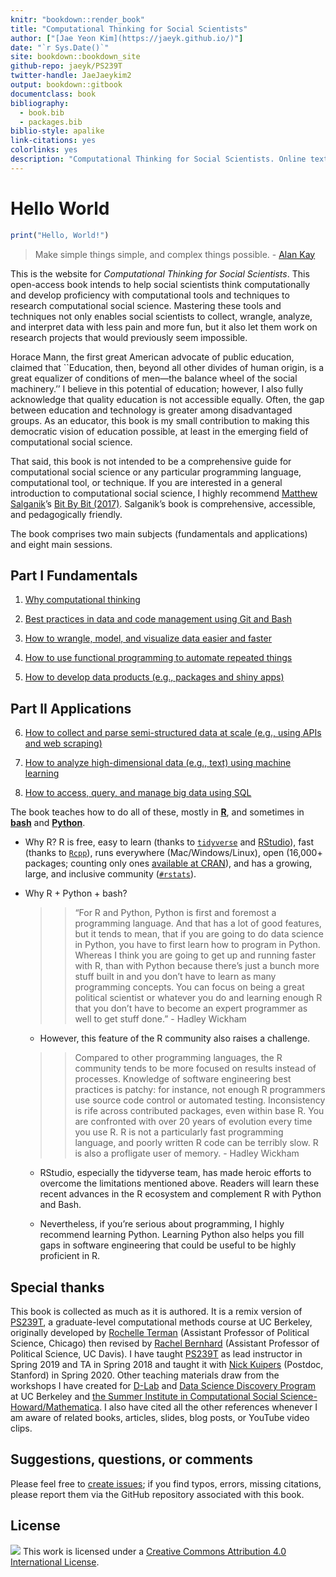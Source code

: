 ```yaml
--- 
knitr: "bookdown::render_book"
title: "Computational Thinking for Social Scientists"
author: ["[Jae Yeon Kim](https://jaeyk.github.io/)"]
date: "`r Sys.Date()`"
site: bookdown::bookdown_site
github-repo: jaeyk/PS239T
twitter-handle: JaeJaeykim2
output: bookdown::gitbook
documentclass: book
bibliography:
  - book.bib
  - packages.bib
biblio-style: apalike
link-citations: yes
colorlinks: yes 
description: "Computational Thinking for Social Scientists. Online textbook for Teaching Computational Tools and Techniques for Social Scientists."
---
```


# Hello World 

```r
print("Hello, World!")
```

> Make simple things simple, and complex things possible. - [Alan Kay](https://www.quora.com/What-is-the-story-behind-Alan-Kay-s-adage-Simple-things-should-be-simple-complex-things-should-be-possible)

This is the website for *Computational Thinking for Social Scientists*. This open-access book intends to help social scientists think computationally and develop proficiency with computational tools and techniques to research computational social science. Mastering these tools and techniques not only enables social scientists to collect, wrangle, analyze, and interpret data with less pain and more fun, but it also let them work on research projects that would previously seem impossible.

Horace Mann, the first great American advocate of public education, claimed that ``Education, then, beyond all other divides of human origin, is a great equalizer of conditions of men—the balance wheel of the social machinery.'' I believe in this potential of education; however, I also fully acknowledge that quality education is not accessible equally. Often, the gap between education and technology is greater among disadvantaged groups. As an educator, this book is my small contribution to making this democratic vision of education possible, at least in the emerging field of computational social science. 

That said, this book is not intended to be a comprehensive guide for computational social science or any particular programming language, computational tool, or technique. If you are interested in a general introduction to computational social science, I highly recommend [Matthew Salganik](http://www.princeton.edu/~mjs3/)'s [Bit By Bit (2017)](https://www.bitbybitbook.com/). Salganik's book is comprehensive, accessible, and pedagogically friendly. 

The book comprises two main subjects (fundamentals and applications) and eight main sessions.

## Part I Fundamentals

1. [Why computational thinking](#motivation)

2. [Best practices in data and code management using Git and Bash](#git_bash)

3. [How to wrangle, model, and visualize data easier and faster](#tidy_data) 

4. [How to use functional programming to automate repeated things](#functional_programming) 

5. [How to develop data products (e.g., packages and shiny apps)](#products) 

## Part II Applications

6. [How to collect and parse semi-structured data at scale (e.g., using APIs and web scraping)](#semi_structured_data) 

7. [How to analyze high-dimensional data (e.g., text) using machine learning](#machine_learning) 

8. [How to access, query, and manage big data using SQL](#big_data) 

The book teaches how to do all of these, mostly in [**R**](https://www.r-project.org/about.html), and sometimes in [**bash**](https://www.gnu.org/software/bash/) and [**Python**](https://www.python.org/about/).

  - Why R? R is free, easy to learn (thanks to [`tidyverse`](https://www.tidyverse.org/) and [RStudio](https://rstudio.com/)), fast (thanks to [`Rcpp`](https://cran.r-project.org/web/packages/Rcpp/index.html)), runs everywhere (Mac/Windows/Linux), open (16,000+ packages; counting only ones [available at CRAN](https://cran.r-project.org/web/packages/)), and has a growing, large, and inclusive community ([`#rstats`](https://twitter.com/search?q=%23rstats&src=typed_query)).
  
  - Why R + Python + bash?

       >> "For R and Python, Python is first and foremost a programming language. And that has a lot of good features, but it tends to mean, that if you are going to do data science in Python, you have to first learn how to program in Python. Whereas I think you are going to get up and running faster with R, than with Python because there's just a bunch more stuff built in and you don't have to learn as many programming concepts. You can focus on being a great political scientist or whatever you do and learning enough R that you don't have to become an expert programmer as well to get stuff done." - Hadley Wickham
  
      - However, this feature of the R community also raises a challenge. 
      
      >> Compared to other programming languages, the R community tends to be more focused on results instead of processes. Knowledge of software engineering best practices is patchy: for instance, not enough R programmers use source code control or automated testing. Inconsistency is rife across contributed packages, even within base R. You are confronted with over 20 years of evolution every time you use R. R is not a particularly fast programming language, and poorly written R code can be terribly slow. R is also a profligate user of memory. - Hadley Wickham
  
      - RStudio, especially the tidyverse team, has made heroic efforts to overcome the limitations mentioned above. Readers will learn these recent advances in the R ecosystem and complement R with Python and Bash.
      
      - Nevertheless, if you're serious about programming, I highly recommend learning Python. Learning Python also helps you fill gaps in software engineering that could be useful to be highly proficient in R.
      
## Special thanks 

This book is collected as much as it is authored. It is a remix version of [PS239T](https://github.com/rochelleterman/PS239T), a graduate-level computational methods course at UC Berkeley, originally developed by [Rochelle Terman](http://rochelleterman.com/) (Assistant Professor of Political Science, Chicago) then revised by [Rachel Bernhard](http://rachelbernhard.com/) (Assistant Professor of Political Science, UC Davis). I have taught [PS239T](https://github.com/PS239T/spring_2021) as lead instructor in Spring 2019 and TA in Spring 2018 and taught it with [Nick Kuipers](https://nicholaskuipers.com/) (Postdoc, Stanford) in Spring 2020. Other teaching materials draw from the workshops I have created for [D-Lab](https://dlab.berkeley.edu/) and [Data Science Discovery Program](https://data.berkeley.edu/research/discovery-program-home) at UC Berkeley and [the Summer Institute in Computational Social Science-Howard/Mathematica ](https://github.com/jaeyk/sicss-howard-r-boot-camp). I also have cited all the other references whenever I am aware of related books, articles, slides, blog posts, or YouTube video clips. 

## Suggestions, questions, or comments 

Please feel free to [create issues](https://github.com/jaeyk/PS239T/issues); if you find typos, errors, missing citations, please report them via the GitHub repository associated with this book. 

## License 

![](https://licensebuttons.net/l/by/4.0/88x31.png) This work is licensed under a [Creative Commons Attribution 4.0 International License](https://creativecommons.org/licenses/by/4.0/).
